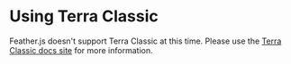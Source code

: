 
# Using Terra Classic

<Admonition type='caution'>

Feather.js doesn't support Terra Classic at this time. Please use the [Terra Classic docs site](https://classic-docs.station.money/) for more information.

</Admonition>
